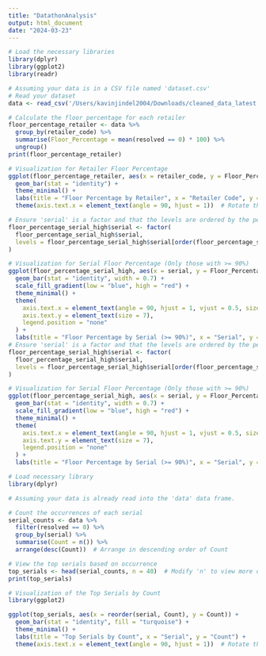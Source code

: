 ```yaml
---
title: "DatathonAnalysis"
output: html_document
date: "2024-03-23"
---
```


```r
# Load the necessary libraries
library(dplyr)
library(ggplot2)
library(readr)

# Assuming your data is in a CSV file named 'dataset.csv'
# Read your dataset
data <- read_csv('/Users/kavinjindel2004/Downloads/cleaned_data_latest.csv')
```

```r
# Calculate the floor percentage for each retailer
floor_percentage_retailer <- data %>%
  group_by(retailer_code) %>%
  summarise(Floor_Percentage = mean(resolved == 0) * 100) %>%
  ungroup()
print(floor_percentage_retailer)

# Visualization for Retailer Floor Percentage
ggplot(floor_percentage_retailer, aes(x = retailer_code, y = Floor_Percentage)) +
  geom_bar(stat = "identity") +
  theme_minimal() +
  labs(title = "Floor Percentage by Retailer", x = "Retailer Code", y = "Floor Percentage (%)") +
  theme(axis.text.x = element_text(angle = 90, hjust = 1))  # Rotate the x-axis labels for readability
```

```r
# Ensure 'serial' is a factor and that the levels are ordered by the percentage
floor_percentage_serial_high$serial <- factor(
  floor_percentage_serial_high$serial,
  levels = floor_percentage_serial_high$serial[order(floor_percentage_serial_high$Floor_Percentage)]
)

# Visualization for Serial Floor Percentage (Only those with >= 90%)
ggplot(floor_percentage_serial_high, aes(x = serial, y = Floor_Percentage, fill = Floor_Percentage)) +
  geom_bar(stat = "identity", width = 0.7) +
  scale_fill_gradient(low = "blue", high = "red") +
  theme_minimal() +
  theme(
    axis.text.x = element_text(angle = 90, hjust = 1, vjust = 0.5, size = 7),
    axis.text.y = element_text(size = 7),
    legend.position = "none"
  ) +
  labs(title = "Floor Percentage by Serial (>= 90%)", x = "Serial", y = "Floor Percentage (%)")
# Ensure 'serial' is a factor and that the levels are ordered by the percentage
floor_percentage_serial_high$serial <- factor(
  floor_percentage_serial_high$serial,
  levels = floor_percentage_serial_high$serial[order(floor_percentage_serial_high$Floor_Percentage)]
)

# Visualization for Serial Floor Percentage (Only those with >= 90%)
ggplot(floor_percentage_serial_high, aes(x = serial, y = Floor_Percentage, fill = Floor_Percentage)) +
  geom_bar(stat = "identity", width = 0.7) +
  scale_fill_gradient(low = "blue", high = "red") +
  theme_minimal() +
  theme(
    axis.text.x = element_text(angle = 90, hjust = 1, vjust = 0.5, size = 7),
    axis.text.y = element_text(size = 7),
    legend.position = "none"
  ) +
  labs(title = "Floor Percentage by Serial (>= 90%)", x = "Serial", y = "Floor Percentage (%)")

```



```r
# Load necessary library
library(dplyr)

# Assuming your data is already read into the 'data' data frame.

# Count the occurrences of each serial
serial_counts <- data %>%
  filter(resolved == 0) %>%
  group_by(serial) %>%
  summarise(Count = n()) %>%
  arrange(desc(Count))  # Arrange in descending order of Count

# View the top serials based on occurrence
top_serials <- head(serial_counts, n = 40)  # Modify 'n' to view more or fewer top serials
print(top_serials)

# Visualization of the Top Serials by Count
library(ggplot2)

ggplot(top_serials, aes(x = reorder(serial, Count), y = Count)) +
  geom_bar(stat = "identity", fill = "turquoise") +
  theme_minimal() +
  labs(title = "Top Serials by Count", x = "Serial", y = "Count") +
  theme(axis.text.x = element_text(angle = 90, hjust = 1))  # Rotate the x-axis labels for readability


```